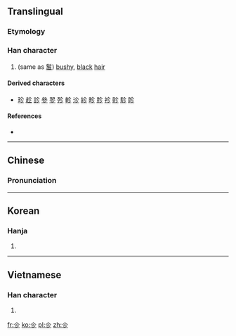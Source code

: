 ==Translingual==

===Etymology===
{{Han compound|人|彡|t1=man|t2=hair|ls=ic}}

===Han character===
{{Han char|rn=9|rad=人|as=03|sn=5|four=|canj=人竹竹竹 (OHHH)|ids=⿱𠆢彡}}

# (same as [[鬒]]) [[bushy]], [[black]] [[hair]]

====Derived characters====
* [[珍]] [[趁]] [[診]] [[參]] [[翏]] [[殄]] [[軫]] [[沴]] [[紾]] [[畛]] [[胗]] [[袗]] [[䪾]] [[駗]] [[眕]]

====References====
* {{Han ref|kx=0092.110|hdz=10111.090|uh=3431|ud=13361}}

----

==Chinese==
{{zh-forms}}

===Pronunciation===
{{zh-pron
|m=zhěn
|c=caa5,caan2,dou3,zaan2
|mc=y
|oc=y
|ma=
|cat=n
}}

----

==Korean==

===Hanja===
{{ko-hanja|hangeul=진|rv=jin|mr=chin|y=cin}}

# {{defn|lang=ko|sort=人03}}

----

==Vietnamese==

===Han character===
{{vi-hantu|[[chỉn]], [[chín]], [[xỉn]]|rs=人03}}

# {{defn|lang=vi|sort=人03}}

[[fr:㐱]]
[[ko:㐱]]
[[pl:㐱]]
[[zh:㐱]]